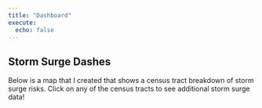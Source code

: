 ```yaml
---
title: "Dashboard"
execute:
  echo: false
---
```


## Storm Surge Dashes

Below is a map that I created that shows a census tract breakdown of storm surge risks. Click on any of the census tracts to see additional storm surge data!

::: column-screen
<!-- Add script to the <head> of your page to load the embeddable map component -->

```{=html}
<script type="module" src="https://js.arcgis.com/embeddable-components/4.31/arcgis-embeddable-components.esm.js"></script>
```

<!-- Add custom element to <body> of your page -->

<arcgis-embedded-map style="height:600px;width:100%;" item-id="b2073fae2d7e4b03af8a5900345a94f0" theme="light" portal-url="https://hunter.maps.arcgis.com" heading-enabled legend-enabled ></arcgis-embedded-map>
:::

